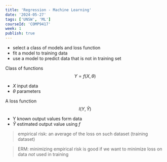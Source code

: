 ```yaml
---
title: 'Regression - Machine Learning'
date: '2024-05-27'
tags: ['UNSW', 'ML']
courseId: 'COMP9417'
week: 1
publish: true
---
```


- select a class of models and loss function
- fit a model to training data
- use a model to predict data that is not in training set

Class of functions
$$Y=f(X,\theta)$$
- $X$ input data
- $\theta$ parameters

A loss function
$$l(Y,\hat{Y})$$
- Y known output values form data
- $\hat{Y}$ estimated output value using $f$

>empirical risk: an average of the loss on such dataset (training dataset)

> ERM: minimizing empirical risk is good if we want to minimize loss on data *not* used in training



